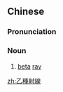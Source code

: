 {{also|乙种射线}}
==Chinese==
{{zh-forms|s=乙种射线|type=112}}

===Pronunciation===
{{zh-pron
|m=yǐzhǒng shèxiàn
|c=jyut3 zung2 se6 sin3
|cat=n
}}

===Noun===
{{zh-noun}}

# {{lb|zh|physics}} [[beta]] [[ray]]

[[zh:乙種射線]]